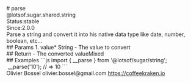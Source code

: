 <div class="docmap-mdx">
# parse
<div class="_namespace">@lotsof.sugar.shared.string</div>
<div class="_metas">
<div class="_status"><span class="_status-label">Status:</span><span class="_status-value -stable">stable</span></div>
<div class="_since"><span class="_since-label">Since:</span><span class="_since-value">2.0.0</span></div>
</div>
<div class="_description">
Parse a string and convert it into his native data type like date, number, boolean, etc...
</div>
<div class="_params">
## Params
1. <span class="_name">value<span class="_required">*</span></span><span class="_default"></span> <span class="_type">String</span>
   - The value to convert
</div>
<div class="_return">
## Return
- <span class="_description">The converted value</span><span class="_default"></span><span class="_type">Mixed</span>
</div>
<div class="_examples">
## Examples
```js
import { __parse } from '@lotsof/sugar/string';
 __parse('10'); // => 10
```
</div>
<div class="_author">
<span class="_name">Olivier Bossel</span>
<span class="_email">olivier.bossel@gmail.com</span>
<a href="https://coffeekraken.io" target="_blank" class="_url">https://coffeekraken.io</a>
</div>
</div>